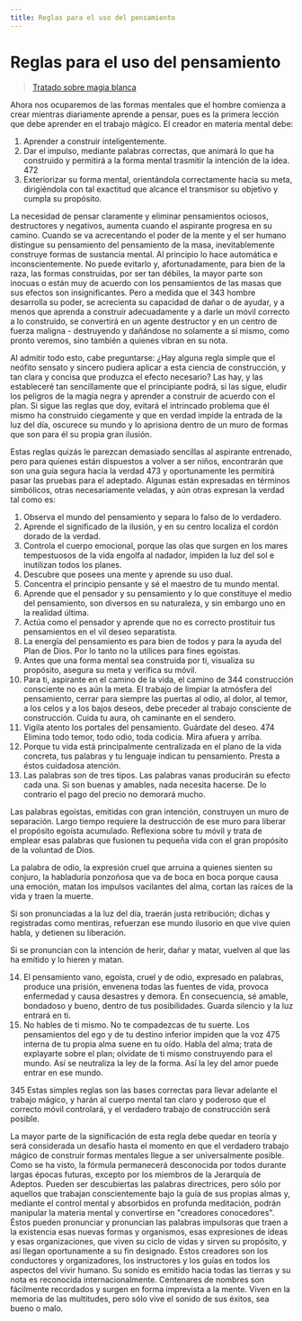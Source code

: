 ```yaml
---
title: Reglas para el uso del pensamiento
---
```


# Reglas para el uso del pensamiento

> [Tratado sobre magia blanca](/tratado-sobre-magia-blanca/regla-11#en472)

Ahora nos ocuparemos de las formas mentales que el hombre comienza a crear mientras diariamente aprende a pensar, pues es la primera lección que debe aprender en el trabajo mágico. El creador en materia mental debe:

1. Aprender a construir inteligentemente.
2. Dar el impulso, mediante palabras correctas, que animará lo que ha construido y permitirá a la forma mental trasmitir la intención de la idea. <Pin lang="en">472</Pin>
3. Exteriorizar su forma mental, orientándola correctamente hacia su meta, dirigiéndola con tal exactitud que alcance el transmisor su objetivo y cumpla su propósito.

La necesidad de pensar claramente y eliminar pensamientos ociosos, destructores y negativos, aumenta cuando el aspirante progresa en su camino. Cuando se va acrecentando el poder de la mente y el ser humano distingue su pensamiento del pensamiento de la masa, inevitablemente construye formas de sustancia mental. Al principio lo hace automática e inconscientemente. No puede evitarlo y, afortunadamente, para bien de la raza, las formas construidas, por ser tan débiles, la mayor parte son inocuas o están muy de acuerdo con los pensamientos de las masas que sus efectos son insignificantes. Pero a medida que el <Pin lang="es">343</Pin> hombre desarrolla su poder, se acrecienta su capacidad de dañar o de ayudar, y a menos que aprenda a construir adecuadamente y a darle un móvil correcto a lo construido, se convertirá en un agente destructor y en un centro de fuerza maligna - destruyendo y dañándose no solamente a sí mismo, como pronto veremos, sino también a quienes vibran en su nota.

Al admitir todo esto, cabe preguntarse: ¿Hay alguna regla simple que el neófito sensato y sincero pudiera aplicar a esta ciencia de construcción, y tan clara y concisa que produzca el efecto necesario? Las hay, y las estableceré tan sencillamente que el principiante podrá, si las sigue, eludir los peligros de la magia negra y aprender a construir de acuerdo con el plan. Si sigue las reglas que doy, evitará el intrincado problema que él mismo ha construido ciegamente y que en verdad impide la entrada de la luz del día, oscurece su mundo y lo aprisiona dentro de un muro de formas que son para él su propia gran ilusión.

Estas reglas quizás le parezcan demasiado sencillas al aspirante entrenado, pero para quienes están dispuestos a volver a ser niños, encontrarán que son una guía segura hacia la verdad <Pin lang="en">473</Pin> y oportunamente les permitirá pasar las pruebas para el adeptado. Algunas están expresadas en términos simbólicos, otras necesariamente veladas, y aún otras expresan la verdad tal como es:

1. Observa el mundo del pensamiento y separa lo falso de lo verdadero.
2. Aprende el significado de la ilusión, y en su centro localiza el cordón dorado de la verdad.
3. Controla el cuerpo emocional, porque las olas que surgen en los mares tempestuosos de la vida engolfa al nadador, impiden la luz del sol e inutilizan todos los planes.
4. Descubre que posees una mente y aprende su uso dual.
5. Concentra el principio pensante y sé el maestro de tu mundo mental.
6. Aprende que el pensador y su pensamiento y lo que constituye el medio del pensamiento, son diversos en su naturaleza, y sin embargo uno en la realidad última.
7. Actúa como el pensador y aprende que no es correcto prostituir tus pensamientos en el vil deseo separatista.
8. La energía del pensamiento es para bien de todos y para la ayuda del Plan de Dios. Por lo tanto no la utilices para fines egoístas.
9. Antes que una forma mental sea construida por ti, visualiza su propósito, asegura su meta y verifica su móvil.
10. Para ti, aspirante en el camino de la vida, el camino de <Pin lang="es">344</Pin> construcción consciente no es aún la meta. El trabajo de limpiar la atmósfera del pensamiento, cerrar para siempre las puertas al odio, al dolor, al temor, a los celos y a los bajos deseos, debe preceder al trabajo consciente de construcción. Cuida tu aura, oh caminante en el sendero.
11. Vigila atento los portales del pensamiento. Guárdate del deseo. <Pin lang="en">474</Pin> Elimina todo temor, todo odio, toda codicia. Mira afuera y arriba.
12. Porque tu vida está principalmente centralizada en el plano de la vida concreta, tus palabras y tu lenguaje indican tu pensamiento. Presta a éstos cuidadosa atención.
13. Las palabras son de tres tipos. Las palabras vanas producirán su efecto cada una. Si son buenas y amables, nada necesita hacerse. De lo contrario el pago del precio no demorará mucho.

 Las palabras egoístas, emitidas con gran intención, construyen un muro de separación. Largo tiempo requiere la destrucción de ese muro para liberar el propósito egoísta acumulado. Reflexiona sobre tu móvil y trata de emplear esas palabras que fusionen tu pequeña vida con el gran propósito de la voluntad de Dios.

 La palabra de odio, la expresión cruel que arruina a quienes sienten su conjuro, la habladuría ponzoñosa que va de boca en boca porque causa una emoción, matan los impulsos vacilantes del alma, cortan las raíces de la vida y traen la muerte.

 Si son pronunciadas a la luz del día, traerán justa retribución; dichas y registradas como mentiras, refuerzan ese mundo ilusorio en que vive quien habla, y detienen su liberación.

 Si se pronuncian con la intención de herir, dañar y matar, vuelven al que las ha emitido y lo hieren y matan.

14. El pensamiento vano, egoísta, cruel y de odio, expresado en palabras, produce una prisión, envenena todas las fuentes de vida, provoca enfermedad y causa desastres y demora. En consecuencia, sé amable, bondadoso y bueno, dentro de tus posibilidades. Guarda silencio y la luz entrará en ti.
15. No hables de ti mismo. No te compadezcas de tu suerte. Los pensamientos del ego y de tu destino inferior impiden que la voz <Pin lang="en">475</Pin> interna de tu propia alma suene en tu oído. Habla del alma; trata de explayarte sobre el plan; olvídate de ti mismo construyendo para el mundo. Así se neutraliza la ley de la forma. Así la ley del amor puede entrar en ese mundo.

<p><Pin lang="es">345</Pin> Estas simples reglas son las bases correctas para llevar adelante el trabajo mágico, y harán al cuerpo mental tan claro y poderoso que el correcto móvil controlará, y el verdadero trabajo de construcción será posible.</p>

La mayor parte de la significación de esta regla debe quedar en teoría y será considerada un desafío hasta el momento en que el verdadero trabajo mágico de construir formas mentales llegue a ser universalmente posible. Como se ha visto, la fórmula permanecerá desconocida por todos durante largas épocas futuras, excepto por los miembros de la Jerarquía de Adeptos. Pueden ser descubiertas las palabras directrices, pero sólo por aquellos que trabajan conscientemente bajo la guía de sus propias almas y, mediante el control mental y absorbidos en profunda meditación, podrán manipular la materia mental y convertirse en "creadores conocedores". Éstos pueden pronunciar y pronuncian las palabras impulsoras que traen a la existencia esas nuevas formas y organismos, esas expresiones de ideas y esas organizaciones, que viven su ciclo de vidas y sirven su propósito, y así llegan oportunamente a su fin designado. Estos creadores son los conductores y organizadores, los instructores y los guías en todos los aspectos del vivir humano. Su sonido es emitido hacia todas las tierras y su nota es reconocida internacionalmente. Centenares de nombres son fácilmente recordados y surgen en forma imprevista a la mente. Viven en la memoria de las multitudes, pero sólo vive el sonido de sus éxitos, sea bueno o malo.
